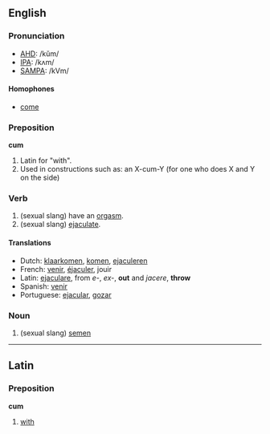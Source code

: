 ==English==
=== Pronunciation ===
*[[w:AHD|AHD]]: /kŭm/
*[[w:IPA|IPA]]: /kʌm/
*[[w:SAMPA|SAMPA]]: /kVm/

====Homophones====
*[[come]]

===Preposition===
'''cum'''
# Latin for "with".
# Used in constructions such as: an X-cum-Y (for one who does X and Y on the side)<!-- is this use a preposition?  Yes. -->

=== Verb ===
# (sexual slang) have an [[orgasm]].
# (sexual slang) [[ejaculate]].

====Translations====
*Dutch: [[klaarkomen]], [[komen]], [[ejaculeren]]
*French: [[venir]], [[éjaculer]], jouir
*Latin: [[ejaculare]], from ''e-'', ''ex-'', '''out''' and ''jacere'', '''throw'''
*Spanish: [[venir]]
*Portuguese: [[ejacular]], [[gozar]]

=== Noun ===
# (sexual slang) [[semen]]

----

==Latin==
===Preposition===
'''cum'''

# [[with]]